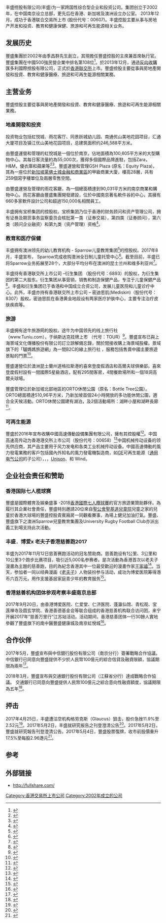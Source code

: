 {{multiple issues|
{{advert|time=2018-04-28T14:06:34+00:00}}
{{newsrelease|time=2018-04-28T14:06:34+00:00}}
{{refimprove|time=2018-04-28T14:06:34+00:00}}
}}
{{Infobox company
| logo = Fullshare.jpg
| traded_as = SEHK: 00607
| industry = 綜合控股
| founded = 2002
| founder = 季昌群
| hq_location = [[Nanjing|Nanjing]], China (de facto)
Hong Kong (registered office)
| services = 投資
| website = [http://fullshare.com/ www.fullshare.com]}}

丰盛控股有限公司(丰盛)为一家跨国性综合型企业和投资公司。集团创立于2002年，在中国南京设立总部，更先后在香港、新加坡及澳洲设立办公室。 2013年12月，成功于香港联合交易所上市 (股份代号：00607)。丰盛控股主要从事与房地产开发和投资、教育和健康保健、旅游和可再生能源相关业务。

==发展历史==
豐盛集團於2002年由季昌群先生創立，其現擔任豐盛控股的主席兼首席執行官。豐盛集團在中國500強民營企業中排名第108位<ref>{{Cite web|url=http://weeko.fr/wp-content/uploads/2010/12/hsbc-2010-12-08-China-Inside-the-Growth-Engine.pdf|title=HSBC Global Research: Inside the growth engine, A guide to China's regions, provinces and cities|accessdate=|author=|date=|publisher=|archive-url=https://web.archive.org/web/20180412082034/http://weeko.fr/wp-content/uploads/2010/12/hsbc-2010-12-08-China-Inside-the-Growth-Engine.pdf|archive-date=2018-04-12|dead-url=yes}}</ref>。於2013年12月，通過[[反向收購|反向收購]]匯多利國際控股有限公司，正式於[[香港聯交所|香港聯交所]]上市。豐盛控股主要從事與房地產開發和投資、教育和健康醫療、旅遊和可再生能源相關業務。

==主营业务==
豐盛控股主要從事與房地產開發和投資、教育和健康醫療、旅遊和可再生能源相關業務。

===地產開發和投资===
投资物业包括虹悦城、雨花客厅、同景跃城幼儿园、南通优山美地花园项目，汇通大厦项目及镇江优山美地花园项目，总建筑面积约246,588平方米。

由豐盛運營和管理的虹悅城是一個位於南京，佔地面積為100,605平方米的大型購物中心。其每日客流量約為55,000次，獲得多個國際品牌進駐，包括Zara，H&M，優衣庫和蘋果等<ref>{{Cite web|url=https://baike.baidu.com/item/%E5%8D%97%E4%BA%AC%E8%99%B9%E6%82%A6%E5%9F%8E|title=wondercity|accessdate=|author=|date=|publisher=}}</ref><ref>{{Cite web|url=http://fullshare.com/our-business/property/wonder-city/|title=wondercity2|accessdate=|author=|date=|publisher=|archive-url=https://web.archive.org/web/20180412001354/http://fullshare.com/our-business/property/wonder-city/|archive-date=2018-04-12|dead-url=yes}}</ref>。豐盛運營和管理GSH Plaza (原名：Equity Plaza)，其為一座位於[[新加坡萊佛士城金融和商業區|新加坡萊佛士城金融和商業區]]的甲級商業大廈，樓高28層，共有259個寫字樓單位及兩層零售空間。

由豐盛運營及管理的雨花客廳，為一個總面積達到90,031平方米的南京商業和購物中心。雨花客廳由豐盛集團開發建設，位於中國南京著名軟件谷的中心，其擁有660多家軟件設計公司和超過150,000名相關員工。

丰盛拥有宝桥集团的控股权。宝桥集团乃位于香港的财务顾问和资产管理公司，拥有证券及期货事务监察委员会核批第一类（证券交易），第四类（证券顾问），第六类（顾问企业融资）和第九类（资产管理）资格<ref>{{Cite web|url=http://www.hkexnews.hk/listedco/listconews/SEHK/2016/0724/LTN20160724032_C.pdf|title=NK&WS Agreement|accessdate=|author=|date=|publisher=|archive-date=2018-06-14|archive-url=https://web.archive.org/web/20180614121441/http://www.hkexnews.hk/listedco/listconews/SEHK/2016/0724/LTN20160724032_C.pdf|dead-url=no}}</ref>。

===教育和医疗保健===
丰盛拥有澳洲领先的幼儿教育机构 - Sparrow儿童教育集团<ref>{{Cite web|url=https://www.sparrowearlylearning.com.au/|title=Sparrow Learning|accessdate=|author=|date=|publisher=|archive-date=2018-04-12|archive-url=https://web.archive.org/web/20180412001431/https://www.sparrowearlylearning.com.au/|dead-url=no}}</ref>的控股权。2017年8月，丰盛宣布， Sparrow完成收购澳洲全日制儿童托管中心<ref>{{Cite web|url=http://fullshare.com/company_news/fullshare-holdings-continues-to-expand-the-childcare-business/|title=Childcare Business|accessdate=|author=|date=|publisher=|archive-url=https://web.archive.org/web/20180412001347/http://fullshare.com/company_news/fullshare-holdings-continues-to-expand-the-childcare-business/|archive-date=2018-04-12|dead-url=yes}}</ref>。截至目前，丰盛已将Sparrow业务拓展至28个，大部分平均分布在澳洲的昆士兰州和维多利亚州<ref>{{Cite web|url=https://www.sparrowearlylearning.com.au/our-centres|title=Centers Location|accessdate=|author=|date=|publisher=|archive-date=2018-04-12|archive-url=https://web.archive.org/web/20180412001458/https://www.sparrowearlylearning.com.au/our-centres|dead-url=no}}</ref>。 

丰盛持有香港联交所上市公司 –衍生集团 （股份代号：6893）的股权，为衍生集团的第二大股东。衍生集团从事营销，销售和制造保健产品，专注于儿童保健产品<ref>{{Cite web|url=http://www.hinsanggroup.com/en/|title=衍生集团|accessdate=|author=|date=|publisher=|archive-date=2018-05-09|archive-url=https://web.archive.org/web/20180509221116/http://www.hinsanggroup.com/en/|dead-url=no}}</ref>。丰盛和衍生集团已于香港和中国成立合资公司，发展儿童医院和儿童诊疗中心。此外，丰盛亦持有香港联交所上市公司 – 密迪思肌(Mediskin)（股份代号：8307）股权。密迪思肌在香港黄金地段设有两家医疗护肤中心，主要专注治疗皮肤疾病等。

===旅游===
丰盛拥有途牛旅游网的股权。途牛为中国领先的线上旅行社（www.Tuniu.com），于纳斯达克挂牌上市 （代号：TOUR）<ref>{{Cite web|url=https://www.sec.gov/Archives/edgar/data/1597095/000114420417059848/0001144204-17-059848-index.htm|title=途牛旅游网|accessdate=|author=|date=|publisher=|archive-date=2018-04-12|archive-url=https://web.archive.org/web/20180412001111/https://www.sec.gov/Archives/edgar/data/1597095/000114420417059848/0001144204-17-059848-index.htm|dead-url=no}}</ref>。豐盛宣布已與上海景域文化傳播股份有限公司訂立諒解備忘錄，關於間接收購上海景域股權。景域旗下的「驢媽媽旅遊網」為一間B2C的線上旅行社 ，服務包括售賣中國主要旅遊景點的門票<ref>{{Cite web|url=http://www.hkexnews.hk/listedco/listconews/SEHK/2017/1227/LTN20171227053.pdf|title=MOU with Joyu|accessdate=|author=|date=|publisher=|archive-date=2018-04-12|archive-url=https://web.archive.org/web/20180412082118/http://www.hkexnews.hk/listedco/listconews/SEHK/2017/1227/LTN20171227053.pdf|dead-url=no}}</ref>。

豐盛運營位於澳洲昆士蘭州道格拉斯港的喜來登度假酒店和高爾夫球俱樂部。喜來登度假村設有一間國際5星級酒店，配有295間客房，4間餐飲場所和一個18洞高爾夫球場。

豐盛管理位於新加坡北部地區的ORTO休閒公園（原名：Bottle Tree公園）。ORTO總面積達510,96平方米，乃新加坡首個24小時開放的多功能休閒公園，適合全天候活動。ORTO休閒公園建有湖泊，及2個活動場所：湖畔小屋和湖畔長廊<ref>{{Cite web|url=http://orto.sg/event-venues/|title=ORTO PARK: EVENT VENUES|accessdate=|author=|date=|publisher=|archive-date=2018-04-29|archive-url=https://web.archive.org/web/20180429102529/http://orto.sg/event-venues/|dead-url=no}}</ref>。

===可再生能源===
豐盛於2016年宣布收購中國高速傳動設備集團有限公司，擁有其控股權<ref>{{Cite web|url=http://www.hkexnews.hk/listedco/listconews/SEHK/2016/1205/LTN201612051342.pdf|title=收购中国高速传动|accessdate=|author=|date=|publisher=|archive-date=2018-04-12|archive-url=https://web.archive.org/web/20180412082003/http://www.hkexnews.hk/listedco/listconews/SEHK/2016/1205/LTN201612051342.pdf|dead-url=no}}</ref>。中国高速高传动为香港港交所上市公司（股份代号：00658）<ref>{{Cite web|url=http://www.ngctransmission.com/files/mm/pdf/LTN20170420272.pdf|title=ngctransmission|accessdate=|author=|date=|publisher=|archive-date=2017-06-22|archive-url=https://web.archive.org/web/20170622100439/http://www.ngctransmission.com/files/mm/pdf/LTN20170420272.pdf|dead-url=no}}</ref>中国机械传动设备的领先供应商，其产品主要用于风力发电和各类工业机械传动设备。中國高速傳動的風力發電業務的客戶包括國內外知名的風力發電機製造商，如[[GE|GE]]可再生能源（[[通用电气|通用电气公司]]的子公司），{{link-en|Nordex|Nordex}}，{{link-en|Senvion|Senvion}}，[[Unison|Unison]]、{{link-en|Suzlon|Suzlon}}和{{link-en|Inox|Inox Wind}} Wind。

==企业社会责任和赞助==
===香港国际七人榄球赛===
豐盛是國際體育及娛樂盛事 -2018[[香港國際七人欖球賽|香港國際七人欖球賽]]的官方旅遊業贊助夥伴。為履行其企業社會責任，豐盛特別邀請20位來自[[聖公會聖基道兒童院|聖公會聖基道兒童院]]兒童之家的兒童於香港大球場的豐盛控股貴賓廂房一同觀看賽事，為場上健兒加油打氣。豐盛、豐盛旗下之澳洲Sparrow兒童教育集團及University Rugby Football Club亦派出義工到場支持此次活動。

===丰盛．博爱x 老夫子香港慈善跑2017===
丰盛为2017年11月12日慈善赛跑活动的冠名赞助商。慈善跑设有1公里、3公里和10公里3个跑步比赛项目，吸引近5,000名参赛者。是次活動為香港首次以老夫子漫畫為主題的慈善跑，目的為紀念香港其中一位最受歡迎的漫畫作家[[王家禧|王家禧]]<ref>{{Cite web|url=http://www.scmp.com/news/hong-kong/education-community/article/2059012/life-six-panels-old-master-q-creator-alfonso-wong|title=WongKaHei|accessdate=|author=|date=|publisher=|archive-date=2018-04-12|archive-url=https://web.archive.org/web/20180412082134/http://www.scmp.com/news/hong-kong/education-community/article/2059012/life-six-panels-old-master-q-creator-alfonso-wong|dead-url=no}}</ref>。当天，参加者一同以经典漫画《[[老夫子|老夫子]]》人物装扮参与活动，成功为博爱医院筹得港币六百万元，用作支援基层家庭青少年的教育服务<ref>{{Cite web|url=http://fullshare.com/corporate_social_res/fullshare-%E2%80%A2-pok-oi-x-old-master-q-hong-kong-charity-run-2017/|title=Charity Run|accessdate=|author=|date=|publisher=|archive-url=https://web.archive.org/web/20180412001230/http://fullshare.com/corporate_social_res/fullshare-%E2%80%A2-pok-oi-x-old-master-q-hong-kong-charity-run-2017/|archive-date=2018-04-12|dead-url=yes}}</ref>。

===香港慈善机构团体参观考察丰盛南京总部===
2017年9月20日，由香港博爱医院、仁爱堂、仁济医院、蓬瀛仙馆、青松观、宝莲禅寺及圆玄学院、香港善德基金会等联合组成的香港慈善机构联合访问团，来宁开展2017年“慈善万里行”江苏站活动。活动期间，香港慈善团体一行30餘人實地參觀了豐盛旗下的南中醫豐盛健康城及南京虹悅城<ref>{{Cite web|url=http://fullshare.com/company_news/nanjing-daily-fullshare-group-warmly-welcomed-the-visit-of-the-hong-kong-charity-group/|title=Visit of HK Charities|accessdate=|author=|date=|publisher=|archive-url=https://web.archive.org/web/20180412001318/http://fullshare.com/company_news/nanjing-daily-fullshare-group-warmly-welcomed-the-visit-of-the-hong-kong-charity-group/|archive-date=2018-04-12|dead-url=yes}}</ref>。

==合作伙伴==
2017年5月，豐盛宣布與中信銀行股份有限公司（南京分行）簽署戰略合作協議。 中信銀行已同意向豐盛提供不少於人民幣100億元的綜合信貸及融資限額，協議期限為兩年<ref>{{Cite web|url=http://www.hkexnews.hk/listedco/listconews/SEHK/2017/0503/LTN20170503005.pdf|title=Agreement with China CITIC BANK|accessdate=|author=|date=|publisher=|archive-date=2018-04-12|archive-url=https://web.archive.org/web/20180412082001/http://www.hkexnews.hk/listedco/listconews/SEHK/2017/0503/LTN20170503005.pdf|dead-url=no}}</ref>。

2018年3月，豐盛宣布與交通銀行股份有限公司（江蘇省分行）達成戰略合作協議。 交通銀行已同意向豐盛提供人民幣100億元之綜合意向性融資額度，協議期限為五年<ref>{{Cite web|url=http://www.hkexnews.hk/listedco/listconews/SEHK/2018/0328/LTN201803281211.pdf|title=Agreement with BOC|accessdate=|author=|date=|publisher=|archive-date=2018-04-12|archive-url=https://web.archive.org/web/20180412081958/http://www.hkexnews.hk/listedco/listconews/SEHK/2018/0328/LTN201803281211.pdf|dead-url=no}}</ref>。

==抨击==
2017年4月25日，丰盛遭沽空机构格劳克斯（Glaucus）狙击，股价急挫11.9%至2.52元<ref>{{Cite web|url=https://www.ft.com/content/d25ddbf8-a6ea-3deb-82d6-5b8d1c59f7ee|title=FT: Chinese developer Fullshare resumes trading after short attack|accessdate=|author=|date=|publisher=|archive-date=2018-04-12|archive-url=https://web.archive.org/web/20180412001122/https://www.ft.com/content/d25ddbf8-a6ea-3deb-82d6-5b8d1c59f7ee|dead-url=no}}</ref>。2017年5月2日，丰盛就研究报告之刊登澄清公告<ref>{{Cite web|url=http://www.hkexnews.hk/listedco/listconews/SEHK/2017/0502/LTN201705022025.pdf|title=澄清公告|accessdate=|author=|date=|publisher=|archive-date=2018-04-12|archive-url=https://web.archive.org/web/20180412001322/http://www.hkexnews.hk/listedco/listconews/SEHK/2017/0502/LTN201705022025.pdf|dead-url=no}}</ref>。2017年5月2日，豐盛就研究報告刊登澄清公告。2017年5月4日，豐盛股票復牌，收市前股價重升17.5%至每股2.96港元<ref>{{Cite web|url=http://www.thestandard.com.hk/section-news.php?id=182482|title=Fullshare Comes Back|accessdate=|author=|date=|publisher=|archive-date=2018-04-12|archive-url=https://web.archive.org/web/20180412065753/http://www.thestandard.com.hk/section-news.php?id=182482|dead-url=no}}</ref>。

==参考==
{{reflist}}
==外部链接==
* http://fullshare.com/{{Wayback|url=http://fullshare.com/ |date=20180504043150 }}

[[Category:香港交易所上市公司|Category:香港交易所上市公司]]
[[Category:2002年成立的公司|Category:2002年成立的公司]]